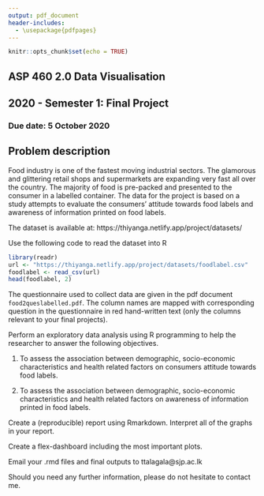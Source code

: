 ```yaml
---
output: pdf_document
header-includes:
  - \usepackage{pdfpages}
---
```


```r
knitr::opts_chunk$set(echo = TRUE)
```

## ASP 460 2.0 Data Visualisation

## 2020 - Semester 1: Final Project

### Due date: 5 October 2020

## Problem description

Food industry is one of the fastest moving industrial sectors. The glamorous and glittering retail shops and supermarkets are expanding very fast all over the country. The majority of food is pre-packed and presented to the consumer in a labelled container. The data for the project is based on a study attempts to evaluate the consumers' attitude towards food labels and awareness of  information printed on food labels.

The dataset is available at: https://thiyanga.netlify.app/project/datasets/

Use the following code to read the dataset into R

```r
library(readr)
url <- "https://thiyanga.netlify.app/project/datasets/foodlabel.csv"
foodlabel <- read_csv(url)
head(foodlabel, 2)
```

The questionnaire used to collect data are given in the pdf document `food2queslabelled.pdf`. The column names are mapped with corresponding question in the questionnaire in red hand-written text (only the columns relevant to your final projects).

Perform an exploratory data analysis using R programming to help the researcher to answer the following objectives.

1. To assess the association between demographic, socio-economic characteristics and health related factors on consumers attitude towards food labels.

2. To assess the association between demographic, socio-economic characteristics and health related factors on awareness of information printed in food labels.

Create a (reproducible) report using Rmarkdown. Interpret all of the graphs in your report.

Create a flex-dashboard including the most important plots.

Email your .rmd files and final outputs to ttalagala@sjp.ac.lk

Should you need any further information, please do not hesitate to contact me.






